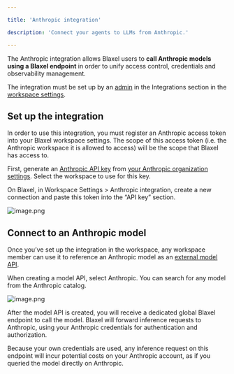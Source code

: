 ```yaml
---

title: 'Anthropic integration'

description: 'Connect your agents to LLMs from Anthropic.'

---
```


The Anthropic integration allows Blaxel users to **call Anthropic models using a Blaxel endpoint** in order to unify access control, credentials and observability management. 

The integration must be set up by an [admin](../Security/Workspace-access-control) in the Integrations section in the [workspace settings](../Security/Workspace-access-control).

## Set up the integration

In order to use this integration, you must register an Anthropic access token into your Blaxel workspace settings. The scope of this access token (i.e. the Anthropic workspace it is allowed to access) will be the scope that Blaxel has access to.

First, generate an [Anthropic API key](https://docs.anthropic.com/en/api/getting-started) from [your Anthropic organization settings](https://console.anthropic.com/settings/keys). Select the workspace to use for this key.

On Blaxel, in Workspace Settings > Anthropic integration, create a new connection and paste this token into the “API key” section.

![image.png](Anthropic/image.png)

## Connect to an Anthropic model

Once you’ve set up the integration in the workspace, any workspace member can use it to reference an Anthropic model as an [external model API](../Models/External-model-apis).

When creating a model API, select Anthropic. You can search for any model from the Anthropic catalog.

![image.png](Anthropic/image%201.png)

After the model API is created, you will receive a dedicated global Blaxel endpoint to call the model. Blaxel will forward inference requests to Anthropic, using your Anthropic credentials for authentication and authorization.

<Info>Because your own credentials are used, any inference request on this endpoint will incur potential costs on your Anthropic account, as if you queried the model directly on Anthropic.</Info>